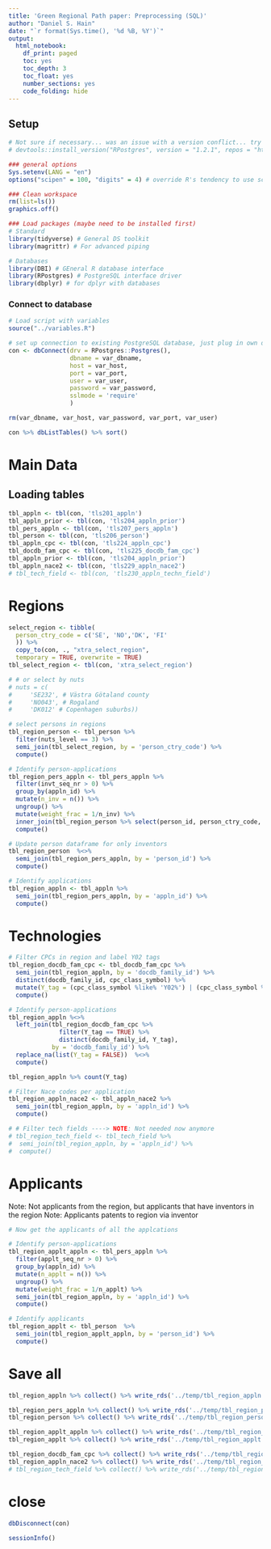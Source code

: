 ```yaml
---
title: 'Green Regional Path paper: Preprocessing (SQL)'
author: "Daniel S. Hain"
date: "`r format(Sys.time(), '%d %B, %Y')`"
output:
  html_notebook:
    df_print: paged
    toc: yes
    toc_depth: 3
    toc_float: yes
    number_sections: yes
    code_folding: hide
---
```


## Setup

```r
# Not sure if necessary... was an issue with a version conflict... try new version in the future again...
# devtools::install_version("RPostgres", version = "1.2.1", repos = "http://cran.us.r-project.org")

### general options
Sys.setenv(LANG = "en")
options("scipen" = 100, "digits" = 4) # override R's tendency to use scientific notation

### Clean workspace
rm(list=ls())
graphics.off()

### Load packages (maybe need to be installed first)
# Standard
library(tidyverse) # General DS toolkit
library(magrittr) # For advanced piping

# Databases
library(DBI) # GEneral R database interface
library(RPostgres) # PostgreSQL interface driver 
library(dbplyr) # for dplyr with databases
```

### Connect to database

```r
# Load script with variables
source("../variables.R")

# set up connection to existing PostgreSQL database, just plug in own details
con <- dbConnect(drv = RPostgres::Postgres(), 
                 dbname = var_dbname,
                 host = var_host, 
                 port = var_port,
                 user = var_user, 
                 password = var_password,
                 sslmode = 'require'
                 )

rm(var_dbname, var_host, var_password, var_port, var_user)
```

```r
con %>% dbListTables() %>% sort()
```

# Main Data

## Loading tables

```r
tbl_appln <- tbl(con, 'tls201_appln')
tbl_appln_prior <- tbl(con, 'tls204_appln_prior')
tbl_pers_appln <- tbl(con, 'tls207_pers_appln') 
tbl_person <- tbl(con, 'tls206_person')
tbl_appln_cpc <- tbl(con, 'tls224_appln_cpc')
tbl_docdb_fam_cpc <- tbl(con, 'tls225_docdb_fam_cpc')
tbl_appln_prior <- tbl(con, 'tls204_appln_prior')
tbl_appln_nace2 <- tbl(con, 'tls229_appln_nace2')
# tbl_tech_field <- tbl(con, 'tls230_appln_techn_field')
```

# Regions

```r
select_region <- tibble(
  person_ctry_code = c('SE', 'NO','DK', 'FI'
  )) %>%
  copy_to(con, ., "xtra_select_region",
  temporary = TRUE, overwrite = TRUE)
tbl_select_region <- tbl(con, 'xtra_select_region')

# # or select by nuts
# nuts = c(
#     'SE232', # Västra Götaland county
#     'NO043', # Rogaland 
#     'DK012' # Copenhagen suburbs))
```

```r
# select persons in regions
tbl_region_person <- tbl_person %>%
  filter(nuts_level == 3) %>%
  semi_join(tbl_select_region, by = 'person_ctry_code') %>%
  compute()
```

```r
# Identify person-applications
tbl_region_pers_appln <- tbl_pers_appln %>%
  filter(invt_seq_nr > 0) %>%
  group_by(appln_id) %>%
  mutate(n_inv = n()) %>%
  ungroup() %>%
  mutate(weight_frac = 1/n_inv) %>%
  inner_join(tbl_region_person %>% select(person_id, person_ctry_code, nuts), by = 'person_id') %>%
  compute()
```

```r
# Update person dataframe for only inventors
tbl_region_person  %<>%
  semi_join(tbl_region_pers_appln, by = 'person_id') %>%
  compute()
```

```r
# Identify applications
tbl_region_appln <- tbl_appln %>%
  semi_join(tbl_region_pers_appln, by = 'appln_id') %>%
  compute()
```

# Technologies

```r
# Filter CPCs in region and label Y02 tags
tbl_region_docdb_fam_cpc <- tbl_docdb_fam_cpc %>%
  semi_join(tbl_region_appln, by = 'docdb_family_id') %>%
  distinct(docdb_family_id, cpc_class_symbol) %>%
  mutate(Y_tag = (cpc_class_symbol %like% 'Y02%') | (cpc_class_symbol %like% 'Y04S%')) %>%
  compute()
```

```r
# Identify person-applications
tbl_region_appln %<>%
  left_join(tbl_region_docdb_fam_cpc %>% 
              filter(Y_tag == TRUE) %>% 
              distinct(docdb_family_id, Y_tag), 
            by = 'docdb_family_id') %>%
  replace_na(list(Y_tag = FALSE))  %<>%
  compute()
```

```r
tbl_region_appln %>% count(Y_tag)
```

```r
# Filter Nace codes per application
tbl_region_appln_nace2 <- tbl_appln_nace2 %>%
  semi_join(tbl_region_appln, by = 'appln_id') %>%
  compute()
```

```r
# # Filter tech fields ----> NOTE: Not needed now anymore
# tbl_region_tech_field <- tbl_tech_field %>%
#  semi_join(tbl_region_appln, by = 'appln_id') %>%
#  compute()
```

# Applicants

Note: Not applicants from the region, but applicants that have inventors in the region
Note: Applicants patents to region via inventor

```r
# Now get the applicants of all the applcations

# Identify person-applications
tbl_region_applt_appln <- tbl_pers_appln %>%
  filter(applt_seq_nr > 0) %>%
  group_by(appln_id) %>%
  mutate(n_applt = n()) %>%
  ungroup() %>%
  mutate(weight_frac = 1/n_applt) %>%
  semi_join(tbl_region_appln, by = 'appln_id') %>%
  compute()

# Identify applicants
tbl_region_applt <- tbl_person  %>%
  semi_join(tbl_region_applt_appln, by = 'person_id') %>%
  compute()
```

# Save all

```r
tbl_region_appln %>% collect() %>% write_rds('../temp/tbl_region_appln.rds')

tbl_region_pers_appln %>% collect() %>% write_rds('../temp/tbl_region_pers_appln.rds')
tbl_region_person %>% collect() %>% write_rds('../temp/tbl_region_person.rds')

tbl_region_applt_appln %>% collect() %>% write_rds('../temp/tbl_region_applt_appln.rds')
tbl_region_applt %>% collect() %>% write_rds('../temp/tbl_region_applt.rds')

tbl_region_docdb_fam_cpc %>% collect() %>% write_rds('../temp/tbl_region_docdb_fam_cpc.rds')
tbl_region_appln_nace2 %>% collect() %>% write_rds('../temp/tbl_region_appln_nace2.rds')
# tbl_region_tech_field %>% collect() %>% write_rds('../temp/tbl_region_tech_field.rds')
```

# close

```r
dbDisconnect(con)
```

```r
sessionInfo()
```


